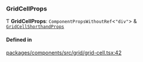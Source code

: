 ### GridCellProps

Ƭ **GridCellProps**: `ComponentPropsWithoutRef`\<`"div"`\> & [`GridCellShorthandProps`](/components/grid-cell-shorthand/props.md)

#### Defined in

[packages/components/src/grid/grid-cell.tsx:42](https://github.com/vtex/shoreline/blob/74b3e0b4f/packages/components/src/grid/grid-cell.tsx#L42)
